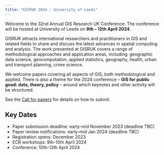 ```yaml
---
title: "GISRUK 2024 : University of Leeds"
---
```


Welcome to the 32nd Annual GIS Research UK Conference. The conference will be hosted at University of Leeds on **9th -- 12th April 2024**. 

GISRUK attracts international researchers and practitioners in GIS and related fields to share and discuss the latest advances in spatial computing and analysis. The work presented at GISRUK covers a range of methodological approaches and application areas, including: geographic data science, geocomputation, applied statistics, geography, health, urban and transport planning, crime science.

We welcome papers covering all aspects of GIS, both methodological and applied. There is also a theme for the 2024 conference --  **GIS for public good: data, theory, policy** -- around which keynotes and other activity will be structured.

See the [Call for papers](cfp.qmd) for details on how to submit.

## Key Dates

* Paper submission deadline: early-mid November 2023 (deadline TBC)
* Paper review notifications: early-mid Jan 2024 (deadline TBC)
* Registration opens: December 2023
* ECR workshops: 9th-10th April 2024
* Conference: 10th-12th April 2024

